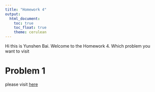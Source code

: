 ```yaml
---
title: "Homework 4"
output: 
  html_document:
    toc: true
    toc_float: true
    theme: cerulean
---
```

Hi this is Yunshen Bai. Welcome to the Homework 4. Which problem you want to visit

# Problem 1

please visit [here](problem1.html)
